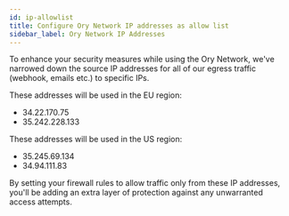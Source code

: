 ```yaml
---
id: ip-allowlist
title: Configure Ory Network IP addresses as allow list
sidebar_label: Ory Network IP Addresses
---
```


To enhance your security measures while using the Ory Network, we've narrowed down the source IP addresses for all of our egress
traffic (webhook, emails etc.) to specific IPs.

These addresses will be used in the EU region:

- 34.22.170.75
- 35.242.228.133

These addresses will be used in the US region:

- 35.245.69.134
- 34.94.111.83

By setting your firewall rules to allow traffic only from these IP addresses, you'll be adding an extra layer of protection
against any unwarranted access attempts.
